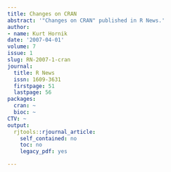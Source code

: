 ```yaml
---
title: Changes on CRAN
abstract: '"Changes on CRAN" published in R News.'
author:
- name: Kurt Hornik
date: '2007-04-01'
volume: 7
issue: 1
slug: RN-2007-1-cran
journal:
  title: R News
  issn: 1609-3631
  firstpage: 51
  lastpage: 56
packages:
  cran: ~
  bioc: ~
CTV: ~
output:
  rjtools::rjournal_article:
    self_contained: no
    toc: no
    legacy_pdf: yes

---
```

